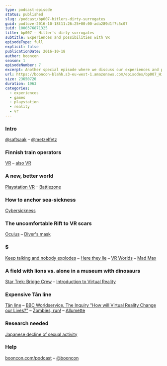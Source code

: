 ```yaml
---
type: podcast-episode
status: published
slug: /podcast/bp007-hitlers-dirty-surrogates
guid: podlove-2016-10-18t11:26:25+00:00-ada289d1f7c5c07
iuid: 1000376871325
title: bp007 – Hitler's dirty surrogates
subtitle: Experiences and possibilities with VR
episodeType: full
explicit: false
publicationDate: 2016-10-18
author: booncon
season: 1
episodeNumber: 7
excerpt: Another special episode where we discuss our experiences and possibilities with VR.
url: https://booncon-blahh.s3-eu-west-1.amazonaws.com/episodes/bp007_Hitlers_dirty_surrogates.mp3
size: 23650720
duration: 1963
categories:
  - experiences
  - games
  - playstation
  - reality
  - vr
---
```


### Intro

[@saftsaak](https://twitter.com/saftsaak) – [@metzelfetz](https://twitter.com/metzelfetz)

### Finnish train operators

[VR](https://www.vr.fi/cs/vr/en/frontpage) – [also VR](https://en.wikipedia.org/wiki/Virtual_reality)

### A new, better world

[Playstation VR](https://www.playstation.com/en-us/explore/playstation-vr/) – [Battlezone](https://www.playstation.com/en-us/games/battlezone-ps4/)

### How to anchor sea-sickness

[Cybersickness](https://www.wikiwand.com/en/Virtual_reality_sickness)

### The uncomfortable Rift to VR scars

[Oculus](https://www.oculus.com/) – [Diver's mask](https://thumbs.dreamstime.com/z/strange-businessman-diving-mask-snorkel-funny-office-worker-life-vest-scuba-diver-gear-office-combines-vacation-work-46889215.jpg)

### \$

[Keep talking and nobody explodes](https://www.playstation.com/en-us/games/keep-talking-and-nobody-explodes-ps4/) – [Here they lie](https://www.playstation.com/en-us/games/here-they-lie-ps4/) – [VR Worlds](https://www.playstation.com/en-gb/games/vr-worlds-ps4/) – [Mad Max](https://www.playstation.com/en-gb/games/mad-max-ps4/)

### A field with lions vs. alone in a museum with dinosaurs

[Star Trek: Bridge Crew](https://www.ubisoft.com/en-US/game/star-trek-bridge-crew/) – [Introduction to Virtual Reality](https://www.oculus.com/experiences/rift/1006887936048510/)

### Expensive Tân line

[Tân line](https://en.wikipedia.org/wiki/Tân_line) – [BBC Worldservice, The Inquiry "How will Virtual Reality Change our Lives?"](http://www.bbc.co.uk/programmes/p03tnxlp) – [Zombies, run!](https://itunes.apple.com/us/app/zombies-run!/id503519713) – [Allumette](http://www.penrosestudios.com/)

### Research needed

[Japanese decline of sexual activity](https://www.theguardian.com/world/2013/oct/20/young-people-japan-stopped-having-sex)

### Help

[booncon.com/podcast](http://booncon.com/podcast) – [@booncon](https://twitter.com/booncon)
